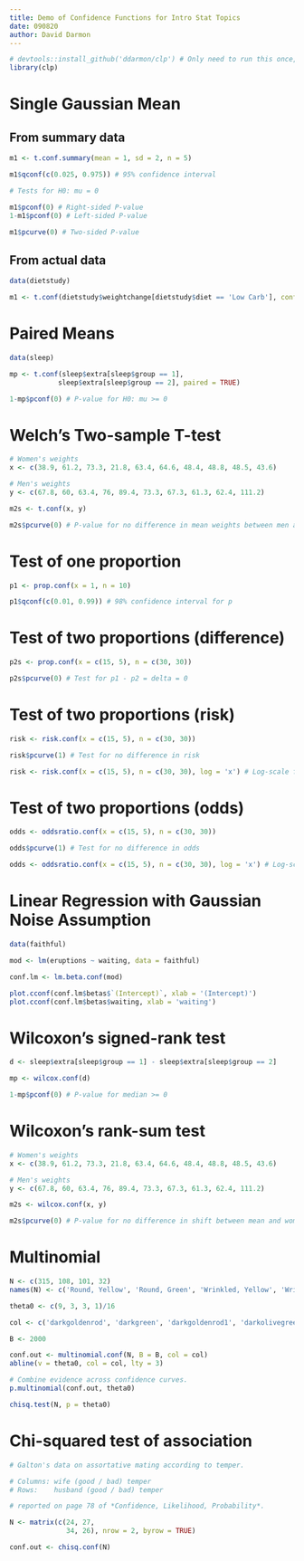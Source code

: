 ```yaml
---
title: Demo of Confidence Functions for Intro Stat Topics
date: 090820
author: David Darmon
---
```


```r
# devtools::install_github('ddarmon/clp') # Only need to run this once, to install clp
library(clp)
```

# Single Gaussian Mean
## From summary data

```r

m1 <- t.conf.summary(mean = 1, sd = 2, n = 5)

m1$qconf(c(0.025, 0.975)) # 95% confidence interval

# Tests for H0: mu = 0

m1$pconf(0) # Right-sided P-value
1-m1$pconf(0) # Left-sided P-value

m1$pcurve(0) # Two-sided P-value
```
## From actual data

```r
data(dietstudy)

m1 <- t.conf(dietstudy$weightchange[dietstudy$diet == 'Low Carb'], conf.level = 0.999)
```

# Paired Means

```r
data(sleep)

mp <- t.conf(sleep$extra[sleep$group == 1],
            sleep$extra[sleep$group == 2], paired = TRUE)

1-mp$pconf(0) # P-value for H0: mu >= 0
```
# Welch's Two-sample T-test

```r
# Women's weights
x <- c(38.9, 61.2, 73.3, 21.8, 63.4, 64.6, 48.4, 48.8, 48.5, 43.6)

# Men's weights
y <- c(67.8, 60, 63.4, 76, 89.4, 73.3, 67.3, 61.3, 62.4, 111.2) 

m2s <- t.conf(x, y)

m2s$pcurve(0) # P-value for no difference in mean weights between men and women
```

# Test of one proportion

```r
p1 <- prop.conf(x = 1, n = 10)

p1$qconf(c(0.01, 0.99)) # 98% confidence interval for p
```
# Test of two proportions (difference)

```r
p2s <- prop.conf(x = c(15, 5), n = c(30, 30))

p2s$pcurve(0) # Test for p1 - p2 = delta = 0
```

# Test of two proportions (risk)

```r
risk <- risk.conf(x = c(15, 5), n = c(30, 30))

risk$pcurve(1) # Test for no difference in risk

risk <- risk.conf(x = c(15, 5), n = c(30, 30), log = 'x') # Log-scale for confidence curve
```
# Test of two proportions (odds)

```r
odds <- oddsratio.conf(x = c(15, 5), n = c(30, 30))

odds$pcurve(1) # Test for no difference in odds

odds <- oddsratio.conf(x = c(15, 5), n = c(30, 30), log = 'x') # Log-scale for confidence curve
```
# Linear Regression with Gaussian Noise Assumption

```r
data(faithful)

mod <- lm(eruptions ~ waiting, data = faithful)

conf.lm <- lm.beta.conf(mod)

plot.cconf(conf.lm$betas$`(Intercept)`, xlab = '(Intercept)')
plot.cconf(conf.lm$betas$waiting, xlab = 'waiting')
```
# Wilcoxon's signed-rank test

```r
d <- sleep$extra[sleep$group == 1] - sleep$extra[sleep$group == 2]

mp <- wilcox.conf(d)

1-mp$pconf(0) # P-value for median >= 0
```
# Wilcoxon's rank-sum test

```r
# Women's weights
x <- c(38.9, 61.2, 73.3, 21.8, 63.4, 64.6, 48.4, 48.8, 48.5, 43.6)

# Men's weights
y <- c(67.8, 60, 63.4, 76, 89.4, 73.3, 67.3, 61.3, 62.4, 111.2) 

m2s <- wilcox.conf(x, y)

m2s$pcurve(0) # P-value for no difference in shift between mean and women
```
# Multinomial

```r
N <- c(315, 108, 101, 32)
names(N) <- c('Round, Yellow', 'Round, Green', 'Wrinkled, Yellow', 'Wrinkled, Green')

theta0 <- c(9, 3, 3, 1)/16

col <- c('darkgoldenrod', 'darkgreen', 'darkgoldenrod1', 'darkolivegreen')

B <- 2000

conf.out <- multinomial.conf(N, B = B, col = col)
abline(v = theta0, col = col, lty = 3)

# Combine evidence across confidence curves.
p.multinomial(conf.out, theta0)

chisq.test(N, p = theta0)
```
# Chi-squared test of association

```r
# Galton's data on assortative mating according to temper.

# Columns: wife (good / bad) temper
# Rows:    husband (good / bad) temper

# reported on page 78 of *Confidence, Likelihood, Probability*.

N <- matrix(c(24, 27,
              34, 26), nrow = 2, byrow = TRUE)

conf.out <- chisq.conf(N)
```

